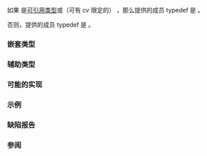 {{cpp/title|add_pointer}}
{{cpp/meta/navbar}}
{{dcl begin}}
{{dcl header|type_traits}}
{{dcl|since=c++11|1=
template&lt; class T &gt;
struct add_pointer;
}}
{{dcl end}}

如果 {{tt|T}} 是[[cpp/meta#定义|可引用类型]]或（可有 cv 限定的） {{c/core|void}}，那么提供的成员 typedef {{tt|type}} 是 {{c/core|typename std::remove_reference&lt;T&gt;::type*}}。 

否则，提供的成员 typedef {{tt|type}} 是 {{tt|T}}。

{{cpp/types/nospec}}

===嵌套类型===
{{dsc begin}}
{{dsc hitem|名字|定义}}
{{dsc|{{tt|type}}|按以上方式确定}}
{{dsc end}}

===辅助类型===
{{dcl begin}}
{{dcl|since=c++14|1=
template&lt; class T &gt;
using add_pointer_t = typename add_pointer&lt;T&gt;::type;
}}
{{dcl end}}

===可能的实现===
{{eq fun
|1=
namespace detail
{
    template&lt;class T&gt;
    struct type_identity { using type = T; }; // 或者使用 std::type_identity（C++20 起）
    
    template&lt;class T&gt;
    auto try_add_pointer(int)
      -&gt; type_identity&lt;typename std::remove_reference&lt;T&gt;::type*&gt;; // 通常情况
    
    template&lt;class T&gt;
    auto try_add_pointer(...)
      -&gt; type_identity&lt;T&gt;; // 特殊情况（不能组成 std::remove_reference&lt;T&gt;::type*）
} // namespace detail
 
template&lt;class T&gt;
struct add_pointer : decltype(detail::try_add_pointer&lt;T&gt;(0)) {};
}}

===示例===
{{example
|code=
#include &lt;iostream&gt;
#include &lt;type_traits&gt;

template&lt;typename F, typename Class&gt;
void ptr_to_member_func_cvref_test(F Class::*)
{
    // F 是一个“糟糕的函数类型”
    using FF = std::add_pointer_t&lt;F&gt;;
    static_assert(std::is_same_v&lt;F, FF&gt;, "FF 应该正好是 F");
}

struct S
{
    void f_ref() &amp; {}
    void f_const() const {}
};

int main()
{
    int i = 123;
    int&amp; ri = i;
    typedef std::add_pointer&lt;decltype(i)&gt;::type IntPtr;
    typedef std::add_pointer&lt;decltype(ri)&gt;::type IntPtr2;
    IntPtr pi = &amp;i;
    std::cout &lt;&lt; "i = " &lt;&lt; i &lt;&lt; '\n';
    std::cout &lt;&lt; "*pi = " &lt;&lt; *pi &lt;&lt; '\n';
    
    static_assert(std::is_pointer_v&lt;IntPtr&gt;, "IntPtr 应该是指针");
    static_assert(std::is_same_v&lt;IntPtr, int*&gt;, "IntPtr 应该是指向 int 的指针");
    static_assert(std::is_same_v&lt;IntPtr2, IntPtr&gt;, "IntPtr2 应该等于 IntPtr");
    
    typedef std::remove_pointer&lt;IntPtr&gt;::type IntAgain;
    IntAgain j = i;
    std::cout &lt;&lt; "j = " &lt;&lt; j &lt;&lt; '\n';
    
    static_assert(!std::is_pointer_v&lt;IntAgain&gt;, "IntAgain 不应该是指针");
    static_assert(std::is_same_v&lt;IntAgain, int&gt;, "IntAgain 应该等于 int");
    
    ptr_to_member_func_cvref_test(&amp;S::f_ref);
    ptr_to_member_func_cvref_test(&amp;S::f_const);
}
|output=
i = 123
*pi = 123
j = 123
}}

===缺陷报告===
{{dr list begin}}
{{dr list item|wg=lwg|dr=2101|std=c++11|before=在 {{tt|T}} 是有 {{spar sep|cv限定符}}或{{spar sep|引用限定符}}的{{ls|cpp/language/function#函数类型}}时程序非良构|after=此时产生的类型是 {{tt|T}}}}
{{dr list end}}

===参阅===
{{dsc begin}}
{{dsc inc|cpp/types/dsc is_pointer}}
{{dsc inc|cpp/types/dsc remove_pointer}}
{{dsc end}}

{{langlinks|de|en|es|fr|it|ja|pt|ru}}